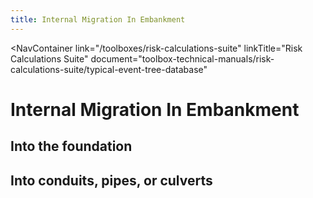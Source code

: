 ```yaml
---
title: Internal Migration In Embankment
---
```



<NavContainer
  link="/toolboxes/risk-calculations-suite"
  linkTitle="Risk Calculations Suite"
  document="toolbox-technical-manuals/risk-calculations-suite/typical-event-tree-database"
></NavContainer>

# Internal Migration In Embankment

## Into the foundation

<FigureNoRef 
    src="/figures/toolbox-technical-manuals/risk-calculations-suite/typical-event-tree-database/v1.1/Internal-Migration-1.png" 
    alt="Internal Migration In Embankment event tree" />

## Into conduits, pipes, or culverts

<FigureNoRef 
    src="/figures/toolbox-technical-manuals/risk-calculations-suite/typical-event-tree-database/v1.1/Internal-Migration-2.png" 
    alt="Internal Migration In Embankment event tree" />

